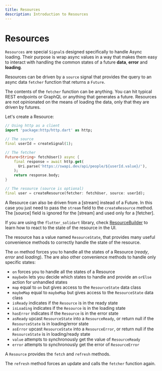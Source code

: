 ```yaml
---
title: Resources
description: Introduction to Resources
---
```


# Resources

`Resources` are special `Signal`s designed specifically to handle Async loading. Their purpose is wrap async values in a way that makes them easy to interact with handling the common states of a future __data__, __error__ and __loading__.

Resources can be driven by a `source` signal that provides the query to an async data `fetcher` function that returns a `Future`.

The contents of the `fetcher` function can be anything. You can hit typical REST endpoints or GraphQL or anything that generates a future. Resources are not opinionated on the means of loading the data, only that they are driven by futures.

Let's create a Resource:

```dart
// Using http as a client
import 'package:http/http.dart' as http;

// The source
final userId = createSignal(1);

// The fetcher
Future<String> fetchUser() async {
    final response = await http.get(
      Uri.parse('https://swapi.dev/api/people/${userId.value}/'),
    );
    return response.body;
}

// The resource (source is optional)
final user = createResource(fetcher: fetchUser, source: userId);
```

A Resource can also be driven from a [stream] instead of a Future.
In this case you just need to pass the `stream` field to the `createResource` method.
The [source] field is ignored for the [stream] and used only for a [fetcher].

If you are using the `flutter_solidart` library, check [ResourceBuilder](/flutter/resource-builder) to learn how to react to the state of the resource in the UI.

The resource has a value named `ResourceState`, that provides many useful convenience methods to correctly handle the state of the resource.

The `on` method forces you to handle all the states of a Resource (_ready_, _error_ and _loading_).
The are also other convenience methods to handle only specific states:
- `on` forces you to handle all the states of a Resource
- `maybeOn` lets you decide which states to handle and provide an `orElse` action for unhandled states
- `map` equal to `on` but gives access to the `ResourceState` data class
- `maybeMap` equal to `maybeMap` but gives access to the `ResourceState` data class
- `isReady` indicates if the `Resource` is in the ready state
- `isLoading` indicates if the `Resource` is in the loading state
- `hasError` indicates if the `Resource` is in the error state
- `asReady` upcast `ResourceState` into a `ResourceReady`, or return null if the `ResourceState` is in loading/error state
- `asError` upcast `ResourceState` into a `ResourceError`, or return null if the `ResourceState` is in loading/ready state
- `value` attempts to synchronously get the value of `ResourceReady`
- `error` attempts to synchronously get the error of `ResourceError`

A `Resource` provides the `fetch` and `refresh` methods.

The `refresh` method forces an update and calls the `fetcher` function again.
